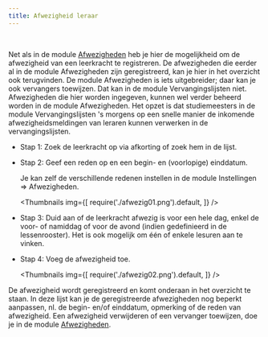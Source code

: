```yaml
---
title: Afwezigheid leraar
---
```


<LegacyAction img="sick.png" text="Beheer afwezige leraren"/>  <br /> 

Net als in de module [Afwezigheden](/afwezigheden) heb je hier de mogelijkheid om de afwezigheid van een leerkracht te registreren. De afwezigheden die eerder al in de module Afwezigheden zijn geregistreerd, kan je hier in het overzicht ook terugvinden. De module Afwezigheden is iets uitgebreider; daar kan je ook vervangers toewijzen. Dat kan in de module Vervangingslijsten niet. Afwezigheden die hier worden ingegeven, kunnen wel verder beheerd worden in de module Afwezigheden. Het opzet is dat studiemeesters in de module Vervangingslijsten 's morgens op een snelle manier de inkomende afwezigheidsmeldingen van leraren kunnen verwerken in de vervangingslijsten. 

- Stap 1: Zoek de leerkracht op via afkorting of zoek hem in de lijst.
- Stap 2: Geef een reden op en een begin- en (voorlopige) einddatum. 

  Je kan zelf de verschillende redenen instellen in de module Instellingen => Afwezigheden.

  <Thumbnails img={[
    require('./afwezig01.png').default, 
  ]} />

- Stap 3: Duid aan of de leerkracht afwezig is voor een hele dag, enkel de voor- of namiddag of voor de avond (indien gedefinieerd in de lessenrooster). Het is ook mogelijk om één of enkele lesuren aan te vinken. 
- Stap 4: Voeg de afwezigheid toe.

  <Thumbnails img={[
    require('./afwezig02.png').default, 
  ]} />

De afwezigheid wordt geregistreerd en komt onderaan in het overzicht te staan. In deze lijst kan je de geregistreerde afwezigheden nog beperkt aanpassen, nl. de begin- en/of einddatum, opmerking of de reden van afwezigheid. Een afwezigheid verwijderen of een vervanger toewijzen, doe je in de module [Afwezigheden](/afwezigheden).